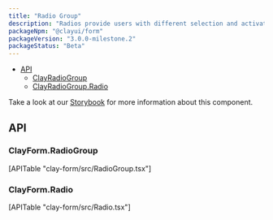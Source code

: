 ```yaml
---
title: "Radio Group"
description: "Radios provide users with different selection and activation tools."
packageNpm: "@clayui/form"
packageVersion: "3.0.0-milestone.2"
packageStatus: "Beta"
---
```



<div class="nav-toc">

- [API](#api)
  - [ClayRadioGroup](#clayradiogroup)
  - [ClayRadioGroup.Radio](#clayradiogroup.radio)

</div>

<div class="clay-site-alert alert alert-warning">
    Take a look at our <a href="https://storybook-clayui.netlify.com/?path=/story/clayradiogroup--default">Storybook</a> for more information about this component.
</div>

<RadioGroup />

## API

### ClayForm.RadioGroup

<div>
	[APITable "clay-form/src/RadioGroup.tsx"]
</div>

### ClayForm.Radio

<div>
	[APITable "clay-form/src/Radio.tsx"]
</div>
